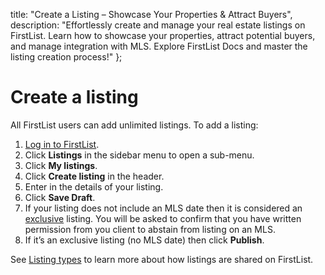 
<meta name="og:title" content="Create Exclusive Listings Quickly with FirstList" />
<meta name="og:description" content="Effortlessly create & manage listings on FirstList. Learn how to showcase properties, attract buyers, and manage MLS integration. Explore FirstList Docs & master the process!"/>

  title: "Create a Listing – Showcase Your Properties & Attract Buyers",
  description: "Effortlessly create and manage your real estate listings on FirstList. Learn how to showcase your properties, attract potential buyers, and manage integration with MLS. Explore FirstList Docs and master the listing creation process!"
};

<HeroPattern />

# Create a listing

All FirstList users can add unlimited listings. To add a listing:

1. <a href="https://app.firstlist.co/login" target="_blank">Log in to FirstList</a>.
1. Click **Listings** in the sidebar menu to open a sub-menu.
1. Click **My listings**.
1. Click **Create listing** in the header.
1. Enter in the details of your listing.
1. Click **Save Draft**.
1. If your listing does not include an MLS date then it is considered an [exclusive](/listings/types-of-listings#listing-tags) listing. You will be asked to confirm that you have written permission from you client to abstain from listing on an MLS.
1. If it’s an exclusive listing (no MLS date) then click **Publish**.

See [Listing types](/listings/types-of-listings) to learn more about how listings are shared on FirstList.
